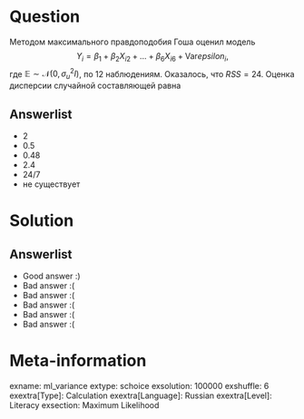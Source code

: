 Question
========
Методом максимального правдоподобия Гоша оценил модель
$$
Y_i = \beta_1 + \beta_2 X_{i2} +  \ldots  + \beta _6 X_{i6} + \mathrm{Var}epsilon_i,
$$
где $\mathbb{E} \sim \mathcal{N} (0,\sigma_u^2I)$, по 12 наблюдениям. Оказалось, что $RSS = 24$.  Оценка дисперсии случайной составляющей равна


Answerlist
----------
*  $2$
*  $0.5$
*  $0.48$
*  $2.4$
*  $24/7$
*  не существует

Solution
========

Answerlist
----------
*  Good answer :)
*  Bad answer :(
*  Bad answer :(
*  Bad answer :(
*  Bad answer :(
*  Bad answer :(

Meta-information
================
exname: ml_variance
extype: schoice
exsolution: 100000
exshuffle: 6
exextra[Type]: Calculation
exextra[Language]: Russian
exextra[Level]: Literacy
exsection: Maximum Likelihood
